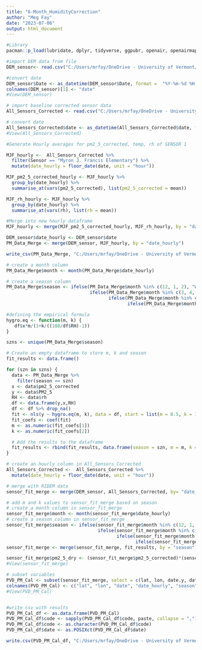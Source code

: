 ```yaml
---
title: "6-Month_HumidityCorrection"
author: "Meg Fay"
date: "2023-07-06"
output: html_document
---
```

```r
#Library
pacman::p_load(lubridate, dplyr, tidyverse, ggpubr, openair, openairmaps, ggplot2, worldmet, purrr)

#import DEM data from file
DEM_sensor<- read.csv("C:/Users/mrfay/OneDrive - University of Vermont/Desktop/BPVD/PM/data/Compiled_RIDEM_Data_6.13.23.csv")

#convert date
DEM_sensor$Date <- as_datetime(DEM_sensor$Date, format =  "%Y-%m-%d %H:%M:%S")
colnames(DEM_sensor)[1] <- "date"
#View(DEM_sensor)

# import baseline corrected sensor data
All_Sensors_Corrected <- read.csv("C:/Users/mrfay/OneDrive - University of Vermont/Desktop/BPVD/PM/data/6month_pm25_offset.csv")

# convert date
All_Sensors_Corrected$date <- as_datetime(All_Sensors_Corrected$date, format =  "%Y-%m-%d %H:%M:%S")
#View(All_Sensors_Corrected)
```

```r
#Generate Hourly averages for pm2_5_corrected, temp, rh of SENSOR 1

MJF_hourly <-  All_Sensors_Corrected %>%
  filter(Sensor == "Myron J. Francis Elementary") %>%
  mutate(date_hourly = floor_date(date, unit = "hour"))

MJF_pm2_5_corrected_hourly <- MJF_hourly %>%
  group_by(date_hourly) %>%
  summarise_at(vars(pm2_5_corrected), list(pm2_5_corrected = mean))

MJF_rh_hourly <- MJF_hourly %>%
  group_by(date_hourly) %>%
  summarise_at(vars(rh), list(rh = mean))

#Merge into new hourly dataframe
MJF_hourly <- merge(MJF_pm2_5_corrected_hourly, MJF_rh_hourly, by = "date_hourly")
```

```r
DEM_sensor$date_hourly <- DEM_sensor$date
PM_Data_Merge <- merge(DEM_sensor, MJF_hourly, by = "date_hourly")

write_csv(PM_Data_Merge, "C:/Users/mrfay/OneDrive - University of Vermont/Desktop/BPVD/PM/data/6month_pm25_mjf_dem_merge.csv")
```

```r
# create a month column
PM_Data_Merge$month <- month(PM_Data_Merge$date_hourly)

# create a season column
PM_Data_Merge$season <- ifelse(PM_Data_Merge$month %in% c(12, 1, 2), "Winter",
                               ifelse(PM_Data_Merge$month %in% c(3, 4, 5), "Spring",
                                      ifelse(PM_Data_Merge$month %in% c(6, 7, 8), "Summer",
                                             ifelse(PM_Data_Merge$month %in% c(9, 10, 11), "Fall", NA))))
```

```r
#defining the empirical formula
hygro.eq <- function(m, k) {
   df$x*m/(1+k/((100/df$RH)-1))
}

szns <- unique(PM_Data_Merge$season)

# Create an empty dataframe to store m, k and season
fit_results <- data.frame()

for (szn in szns) {
  data <- PM_Data_Merge %>% 
    filter(season == szn)
  x <- data$pm2_5_corrected
  y <- data$PM2_5
  RH <- data$rh
  df <- data.frame(y,x,RH)
  df <- df %>% drop_na()
  fit <- nls(y ~ hygro.eq(m, k), data = df, start = list(m = 0.5, k = 1))
  fit_coefs <- coef(fit)
  m <- as.numeric(fit_coefs[1])
  k <- as.numeric(fit_coefs[2])

  # Add the results to the dataframe
  fit_results <- rbind(fit_results, data.frame(season = szn, m = m, k = k))
}
```

```r

# create an hourly column in All_Sensors_Corrected
All_Sensors_Corrected <-  All_Sensors_Corrected %>%
  mutate(date_hourly = floor_date(date, unit = "hour"))

# merge with RIDEM data
sensor_fit_merge <- merge(DEM_sensor, All_Sensors_Corrected, by= "date_hourly")

# add m and k values to sensor_fit_merge based on season
# create a month column in sensor_fit_merge
sensor_fit_merge$month <- month(sensor_fit_merge$date_hourly)
# create a season column in sensor_fit_merge
sensor_fit_merge$season <- ifelse(sensor_fit_merge$month %in% c(12, 1, 2), "Winter",
                                  ifelse(sensor_fit_merge$month %in% c(3, 4, 5), "Spring",
                                         ifelse(sensor_fit_merge$month %in% c(6, 7, 8), "Summer",
                                                ifelse(sensor_fit_merge$month %in% c(9, 10, 11), "Fall", NA))))
sensor_fit_merge <- merge(sensor_fit_merge, fit_results, by = "season")

sensor_fit_merge$pm2_5_dry <- (sensor_fit_merge$pm2_5_corrected)*(sensor_fit_merge$m/(1+sensor_fit_merge$k/((100/sensor_fit_merge$rh)-1)))
#View(sensor_fit_merge)
```

```r
# subset variables
PVD_PM_Cal <- subset(sensor_fit_merge, select = c(lat, lon, date.y, date_hourly, season, m, k, Sensor, code, rh, pm2_5_corrected, pm2_5_dry, PM2_5))
colnames(PVD_PM_Cal) <- c("lat", "lon", "date", "date_hourly", "season", "m", "k", "Sensor", "code", "rh", "pm2_5_corrected", "pm2_5_dry", "PM2_5_RIDEM")
#View(PVD_PM_Cal)


#write csv with results
PVD_PM_Cal_df <- as.data.frame(PVD_PM_Cal)
PVD_PM_Cal_df$code <- sapply(PVD_PM_Cal_df$code, paste, collapse = ",")
PVD_PM_Cal_df$code <- as.character(PVD_PM_Cal_df$code)
PVD_PM_Cal_df$date <- as.POSIXct(PVD_PM_Cal_df$date)

write.csv(PVD_PM_Cal_df, "C:/Users/mrfay/OneDrive - University of Vermont/Desktop/BPVD/PM/data/6month_pm25_offset_humidity.csv")
```
